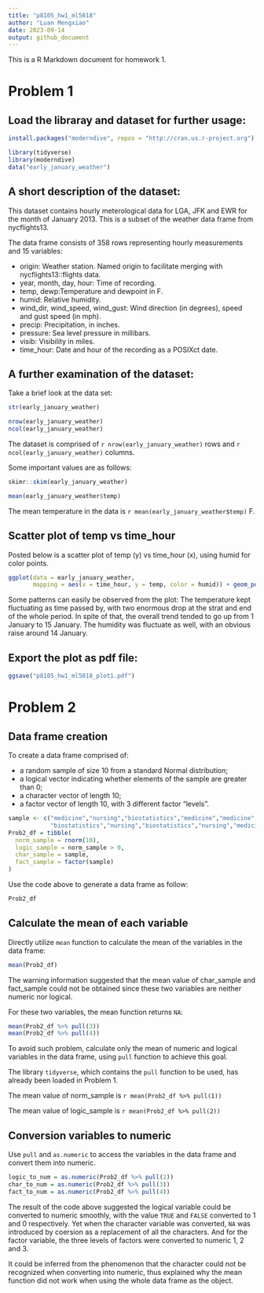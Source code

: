 ```yaml
---
title: "p8105_hw1_ml5018"
author: "Luan Mengxiao"
date: 2023-09-14
output: github_document
---
```


This is a R Markdown document for homework 1.

# Problem 1

## Load the libraray and dataset for further usage:

```r
install.packages("moderndive", repos = "http://cran.us.r-project.org")
```

```r
library(tidyverse)
library(moderndive)
data("early_january_weather")
```

## A short description of the dataset:

This dataset contains hourly meterological data for LGA, JFK and EWR for the month of January 2013. This is a subset of the weather data frame from nycflights13.

The data frame consists of 358 rows representing hourly measurements and 15 variables:

* origin: Weather station. Named origin to facilitate merging with nycflights13::flights data.
* year, month, day, hour: Time of recording.
* temp, dewp:Temperature and dewpoint in F.
* humid: Relative humidity.
* wind_dir, wind_speed, wind_gust: Wind direction (in degrees), speed and gust speed (in mph).
* precip: Precipitation, in inches.
* pressure: Sea level pressure in millibars.
* visib: Visibility in miles.
* time_hour: Date and hour of the recording as a POSIXct date.

## A further examination of the dataset:

Take a brief look at the data set:
```r
str(early_january_weather)
```

```r
nrow(early_january_weather)
ncol(early_january_weather)
```

The dataset is comprised of `r nrow(early_january_weather)` rows and `r ncol(early_january_weather)` columns.

Some important values are as follows:

```r
skimr::skim(early_january_weather)
```

```r
mean(early_january_weather$temp)
```

The mean temperature in the data is `r mean(early_january_weather$temp)` F.

## Scatter plot of temp vs time_hour

Posted below is a scatter plot of temp (y) vs time_hour (x), using humid for color points.

```r
ggplot(data = early_january_weather, 
       mapping = aes(x = time_hour, y = temp, color = humid)) + geom_point()
```

Some patterns can easily be observed from the plot: 
The temperature kept fluctuating as time passed by, with two enormous drop at the strat and end of the whole period. In spite of that, the overall trend tended to go up from 1 January to 15 January.
The humidity was fluctuate as well, with an obvious raise around 14 January.

## Export the plot as pdf file:

```r
ggsave("p8105_hw1_ml5018_plot1.pdf")
```

# Problem 2

## Data frame creation

To create a data frame comprised of:

* a random sample of size 10 from a standard Normal distribution;
* a logical vector indicating whether elements of the sample are greater than 0;
* a character vector of length 10;
* a factor vector of length 10, with 3 different factor “levels”.

```r
sample <- c("medicine","nursing","biostatistics","medicine","medicine",
            "biostatistics","nursing","biostatistics","nursing","medicine")
Prob2_df = tibble(
  norm_sample = rnorm(10),
  logic_sample = norm_sample > 0,
  char_sample = sample,
  fact_sample = factor(sample)
)
```

Use the code above to generate a data frame as follow:
```r
Prob2_df
```

## Calculate the mean of each variable

Directly utilize `mean` function to calculate the mean of the variables in the data frame:

```r
mean(Prob2_df)
```

The warning information suggested that the mean value of char_sample and fact_sample could not be obtained since these two variables are neither numeric nor logical.

For these two variables, the mean function returns `NA`:

```r
mean(Prob2_df %>% pull(3))
mean(Prob2_df %>% pull(4))
```

To avoid such problem, calculate only the mean of numeric and logical variables in the data frame, using `pull` function to achieve this goal.

The library `tidyverse`, which contains the `pull` function to be used, has already been loaded in Problem 1.

The mean value of norm_sample is `r mean(Prob2_df %>% pull(1))`

The mean value of logic_sample is `r mean(Prob2_df %>% pull(2))`

## Conversion variables to numeric

Use `pull` and `as.numeric` to access the variables in the data frame and convert them into numeric.

```r
logic_to_num = as.numeric(Prob2_df %>% pull(2))
char_to_num = as.numeric(Prob2_df %>% pull(3))
fact_to_num = as.numeric(Prob2_df %>% pull(4))
```

The result of the code above suggested the logical variable could be converted to numeric smoothly, with the value `TRUE` and `FALSE` converted to 1 and 0 respectively.
Yet when the character variable was converted, `NA` was introduced by coersion as a replacement of all the characters.
And for the factor variable, the three levels of factors were converted to numeric 1, 2 and 3.

It could be inferred from the phenomenon that the character could not be recognized when converting into numeric, thus explained why the mean function did not work when using the whole data frame as the object.